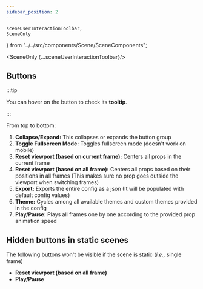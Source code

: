 ```yaml
---
sidebar_position: 2
---
```


    sceneUserInteractionToolbar,
    SceneOnly
} from "../../src/components/Scene/SceneComponents";


<SceneOnly {...sceneUserInteractionToolbar}/>

## Buttons

:::tip

You can hover on the button to check its **tooltip**.

:::

From top to bottom:

1. **Collapse/Expand:** This collapses or expands the button group
2. **Toggle Fullscreen Mode:** Toggles fullscreen mode (doesn't work on mobile)
3. **Reset viewport (based on current frame):** Centers all props in the current frame
4. **Reset viewport (based on all frame):** Centers all props based on their positions in all frames (This makes sure no prop goes outside the viewport when switching frames)
5. **Export:** Exports the entire config as a json (It will be populated with default config values)
6. **Theme:** Cycles among all available themes and custom themes provided in the config
7. **Play/Pause:** Plays all frames one by one according to the provided prop animation speed

## Hidden buttons in static scenes

The following buttons won't be visible if the scene is static (*i.e.,* single frame)

* **Reset viewport (based on all frame)**
* **Play/Pause**
